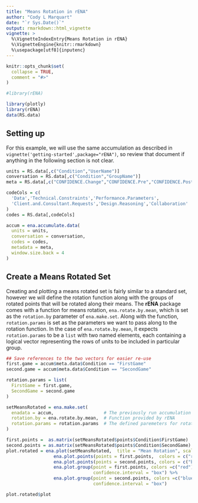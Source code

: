 ```yaml
---
title: "Means Rotation in rENA"
author: "Cody L Marquart"
date: "`r Sys.Date()`"
output: rmarkdown::html_vignette
vignette: >
  %\VignetteIndexEntry{Means Rotation in rENA}
  %\VignetteEngine{knitr::rmarkdown}
  %\usepackage[utf8]{inputenc}
---
```


```r
knitr::opts_chunk$set(
  collapse = TRUE,
  comment = "#>"
)
```
```r
#library(rENA)
```
```r
library(plotly)
library(rENA)
data(RS.data)
```

## Setting up

For this example, we will use the same accumulation as described in `vignette('getting-started',package="rENA")`, so review that document if anything in the following section is not clear.

```r
units = RS.data[,c("Condition","UserName")]
conversation = RS.data[,c("Condition","GroupName")]
meta = RS.data[,c("CONFIDENCE.Change","CONFIDENCE.Pre","CONFIDENCE.Post","C.Change")]

codeCols = c(
  'Data','Technical.Constraints','Performance.Parameters',
  'Client.and.Consultant.Requests','Design.Reasoning','Collaboration'
)
codes = RS.data[,codeCols]

accum = ena.accumulate.data(
  units = units,
  conversation = conversation,
  codes = codes,
  metadata = meta,
  window.size.back = 4
)
```

## Create a Means Rotated Set

Creating and plotting a means rotated set is fairly similar to a standard set, however we will define the rotation function along with the groups of rotated points that will be rotated along their means.  The **rENA** package comes with a function for means rotation, `ena.rotate.by.mean`, which is set as the `rotation.by` parameter of `ena.make.set`.  Along with the function, `rotation.params` is set as the parameters we want to pass along to the rotation function.  In the case of `ena.rotate.by.mean`, it expects `rotation.params` to be a `list` with two named elements, each containing a logical vector representing the rows of units to be included in particular group.

```r
## Save references to the two vectors for easier re-use
first.game = accum$meta.data$Condition == "FirstGame"
second.game = accum$meta.data$Condition == "SecondGame"

rotation.params = list(
  FirstGame = first.game, 
  SecondGame = second.game
)

setMeansRotated = ena.make.set(
  enadata = accum,                   # The previously run accumulation above
  rotation.by = ena.rotate.by.mean,  # Function provided by rENA
  rotation.params = rotation.params  # The defined paremeters for rotation
)

first.points =  as.matrix(setMeansRotated$points$Condition$FirstGame)
second.points = as.matrix(setMeansRotated$points$Condition$SecondGame)
plot.rotated = ena.plot(setMeansRotated,  title = "Mean Rotation", scale.to = "p") %>%
                  ena.plot.points(points = first.points,  colors = c("red")) %>% 
                  ena.plot.points(points = second.points, colors = c("blue")) %>%
                  ena.plot.group(point = first.points, colors =c("red"), 
                                 confidence.interval = "box") %>%
                  ena.plot.group(point = second.points, colors =c("blue"), 
                                 confidence.interval = "box")

plot.rotated$plot
```
